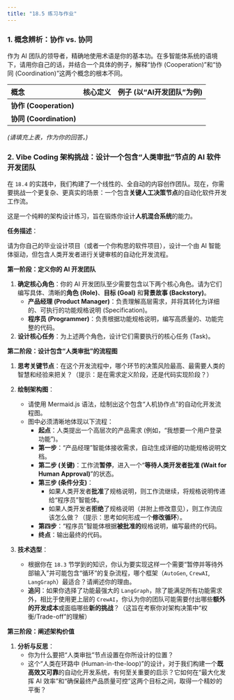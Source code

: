 ```yaml
---
title: "18.5 练习与作业"
---
```


### 1. 概念辨析：协作 vs. 协同

作为 AI 团队的领导者，精确地使用术语是你的基本功。在多智能体系统的语境下，请用你自己的话，并结合一个具体的例子，解释“协作 (Cooperation)”和“协同 (Coordination)”这两个概念的根本不同。

| 概念 | 核心定义 | 例子 (以“AI开发团队”为例) |
| :--- | :--- | :--- |
| **协作 (Cooperation)** | | |
| **协同 (Coordination)** | | |

*(请填充上表，作为你的回答。)*

### 2. Vibe Coding 架构挑战：设计一个包含“人类审批”节点的 AI 软件开发团队

在 `18.4` 的实践中，我们构建了一个线性的、全自动的内容创作团队。现在，你需要挑战一个更复杂、更真实的场景：一个包含**关键人工决策节点**的自动化软件开发工作流。

这是一个纯粹的架构设计练习，旨在锻炼你设计**人机混合系统**的能力。

**任务描述**：

请为你自己的毕业设计项目（或者一个你构思的软件项目），设计一个由 AI 智能体驱动，但包含人类开发者进行关键审核的自动化开发流程。

**第一阶段：定义你的 AI 开发团队**

1.  **确定核心角色**：你的 AI 开发团队至少需要包含以下两个核心角色。请为它们编写具体、清晰的**角色 (Role)**、**目标 (Goal)** 和**背景故事 (Backstory)**。
    -   **产品经理 (Product Manager)**：负责理解高层需求，并将其转化为详细的、可执行的功能规格说明 (Specification)。
    -   **程序员 (Programmer)**：负责根据功能规格说明，编写高质量的、功能完整的代码。

2.  **设计核心任务**：为上述两个角色，设计它们需要执行的核心任务 (Task)。

**第二阶段：设计包含“人类审批”的流程图**

1.  **思考关键节点**：在这个开发流程中，哪个环节的决策风险最高、最需要人类的智慧和经验来把关？（提示：是在需求定义阶段，还是代码实现阶段？）

2.  **绘制架构图**：
    -   请使用 Mermaid.js 语法，绘制出这个包含“人机协作点”的自动化开发流程图。
    -   图中必须清晰地体现以下流程：
        -   **起点**：人类提出一个高层次的产品需求 (例如，“我想要一个用户登录功能”)。
        -   **第一步**：“产品经理”智能体接收需求，自动生成详细的功能规格说明文档。
        -   **第二步 (关键)**：工作流**暂停**，进入一个“**等待人类开发者批准 (Wait for Human Approval)**”的状态。
        -   **第三步 (条件分支)**：
            -   如果人类开发者**批准**了规格说明，则工作流继续，将规格说明传递给“程序员”智能体。
            -   如果人类开发者**拒绝**了规格说明（并附上修改意见），则工作流应该怎么做？（提示：思考如何形成一个**修改循环**）。
        -   **第四步**：“程序员”智能体根据**被批准的**规格说明，编写最终的代码。
        -   **终点**：输出最终的代码。

3.  **技术选型**：
    -   根据你在 `18.3` 节学到的知识，你认为要实现这样一个需要“暂停并等待外部输入”并可能包含“循环”的复杂流程，哪个框架（`AutoGen`, `CrewAI`, `LangGraph`）最适合？请阐述你的理由。
    -   **追问**：如果你选择了功能最强大的 `LangGraph`，除了能满足所有功能需求外，相比于使用更上层的 `CrewAI`，你认为你的团队可能需要付出哪些**额外的开发成本**或面临哪些**新的挑战**？（这旨在考察你对架构决策中“权衡/Trade-off”的理解）

**第三阶段：阐述架构价值**

1.  **分析与反思**：
    -   你为什么要把“人类审批”节点设置在你所设计的位置？
    -   这个“人类在环路中 (Human-in-the-loop)”的设计，对于我们构建一个**既高效又可靠**的自动化开发系统，有何至关重要的启示？它如何在“最大化发挥 AI 效率”和“确保最终产品质量可控”这两个目标之间，取得一个精妙的平衡？

